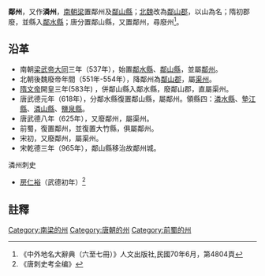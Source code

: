 '''鄰州'''，又作'''潾州'''，[[南朝梁|南朝梁]]置鄰州及[[鄰山縣|鄰山縣]]；[[北魏|北魏]]改為[[鄰山郡|鄰山郡]]，以山為名；隋初郡廢，並縣入[[鄰水縣|鄰水縣]]；唐分置鄰山縣，又置鄰州，尋廢州<ref>《中外地名大辭典（六至七冊）》人文出版社,民國70年6月，第4804頁</ref>。

== 沿革 ==
* 南朝[[梁武帝|梁武帝]][[大同_(南梁)|大同]]三年（537年），始置[[鄰水縣|鄰水縣]]、[[鄰山縣|鄰山縣]]，並屬[[鄰州|鄰州]]。
* 北朝後魏廢帝年間（551年-554年），降鄰州為[[鄰山郡|鄰山郡]]，屬[[渠州|渠州]]。
* [[隋文帝|隋文帝]]開皇三年(583年) ，併鄰山縣入鄰水縣，廢鄰山郡，直屬渠州。
* 唐武德元年（618年），分鄰水縣復置鄰山縣，屬鄰州。領縣四：[[潾水縣|潾水縣]]、[[墊江縣|墊江縣]]、[[潾山縣|潾山縣]]、[[鹽泉縣_(潾州)|鹽泉縣]]。
* 唐武德八年（625年），又廢鄰州，屬渠州。
* 前蜀，復置鄰州，並復置大竹縣，俱屬鄰州。
* 宋初，又廢鄰州，屬渠州。
* 宋乾德三年（965年），鄰山縣移治故鄰州城。

;潾州刺史
*[[房仁裕|房仁裕]]（武德初年）<ref>《唐刺史考全编》</ref>
==註釋==
{{reflist}}

[[Category:南梁的州|Category:南梁的州]]
[[Category:唐朝的州|Category:唐朝的州]]
[[Category:前蜀的州|Category:前蜀的州]]